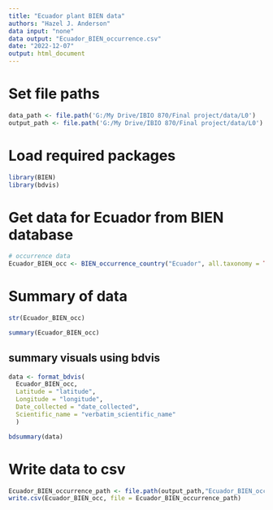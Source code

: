 ```yaml
---
title: "Ecuador plant BIEN data"
authors: "Hazel J. Anderson"
data input: "none"
data output: "Ecuador_BIEN_occurrence.csv"
date: "2022-12-07"
output: html_document
---
```


# Set file paths
```r
data_path <- file.path('G:/My Drive/IBIO 870/Final project/data/L0')
output_path <- file.path('G:/My Drive/IBIO 870/Final project/data/L0')
```

# Load required packages
```r
library(BIEN)
library(bdvis)
```


# Get data for Ecuador from BIEN database
```r
# occurrence data
Ecuador_BIEN_occ <- BIEN_occurrence_country("Ecuador", all.taxonomy = TRUE, observation.type = TRUE, political.boundaries = TRUE, collection.info = TRUE)
```

# Summary of data
```r
str(Ecuador_BIEN_occ)
```

```r
summary(Ecuador_BIEN_occ)
```

## summary visuals using bdvis
```r
data <- format_bdvis(
  Ecuador_BIEN_occ,
  Latitude = "latitude",
  Longitude = "longitude",
  Date_collected = "date_collected",
  Scientific_name = "verbatim_scientific_name"
  )

```


```r
bdsummary(data)
```


# Write data to csv
```r
Ecuador_BIEN_occurrence_path <- file.path(output_path,"Ecuador_BIEN_occurrence.csv")
write.csv(Ecuador_BIEN_occ, file = Ecuador_BIEN_occurrence_path)
```
